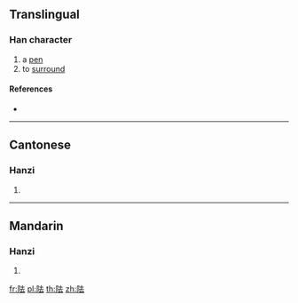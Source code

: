 {{character info/new}}
==Translingual==

===Han character===
{{Han char|rn=170|rad=阜|as=05|sn=8|four=74231|canj=NLGI}}

# a [[pen]]
# to [[surround]]

====References====
* {{Han ref|kx=1347.180|dkj=41591|dj=1849.100|hdz=64119.100|uh=9639|ud=38457|bh=CDD8|bd=52696}}

----

==Cantonese==

===Hanzi===
{{yue-hanzi|jyut=|y=keui1}}

# {{defn|lang=yue|sort=阜05}}

----

==Mandarin==

===Hanzi===
{{cmn-hanzi|pin=[[qū]] ([[qu1]]), [[zhù]] ([[zhu4]])|wg=ch'ü<sup>1</sup>, chu<sup>4</sup>}}

# {{defn|lang=cmn|sort=阜05}}

[[fr:阹]]
[[pl:阹]]
[[th:阹]]
[[zh:阹]]